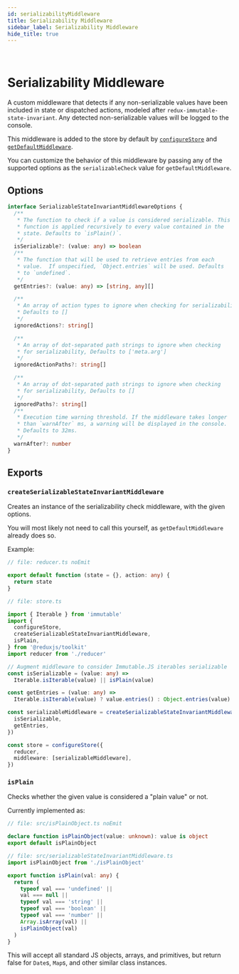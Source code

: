 ```yaml
---
id: serializabilityMiddleware
title: Serializability Middleware
sidebar_label: Serializability Middleware
hide_title: true
---
```


&nbsp;

# Serializability Middleware

A custom middleware that detects if any non-serializable values have been included in state or dispatched actions, modeled after `redux-immutable-state-invariant`. Any detected non-serializable values will be logged to the console.

This middleware is added to the store by default by [`configureStore`](./configureStore.mdx) and [`getDefaultMiddleware`](./getDefaultMiddleware.mdx).

You can customize the behavior of this middleware by passing any of the supported options as the `serializableCheck` value for `getDefaultMiddleware`.

## Options

```ts no-transpile
interface SerializableStateInvariantMiddlewareOptions {
  /**
   * The function to check if a value is considered serializable. This
   * function is applied recursively to every value contained in the
   * state. Defaults to `isPlain()`.
   */
  isSerializable?: (value: any) => boolean
  /**
   * The function that will be used to retrieve entries from each
   * value.  If unspecified, `Object.entries` will be used. Defaults
   * to `undefined`.
   */
  getEntries?: (value: any) => [string, any][]

  /**
   * An array of action types to ignore when checking for serializability.
   * Defaults to []
   */
  ignoredActions?: string[]

  /**
   * An array of dot-separated path strings to ignore when checking
   * for serializability, Defaults to ['meta.arg']
   */
  ignoredActionPaths?: string[]

  /**
   * An array of dot-separated path strings to ignore when checking
   * for serializability, Defaults to []
   */
  ignoredPaths?: string[]
  /**
   * Execution time warning threshold. If the middleware takes longer
   * than `warnAfter` ms, a warning will be displayed in the console.
   * Defaults to 32ms.
   */
  warnAfter?: number
}
```

## Exports

### `createSerializableStateInvariantMiddleware`

Creates an instance of the serializability check middleware, with the given options.

You will most likely not need to call this yourself, as `getDefaultMiddleware` already does so.

Example:

```ts
// file: reducer.ts noEmit

export default function (state = {}, action: any) {
  return state
}

// file: store.ts

import { Iterable } from 'immutable'
import {
  configureStore,
  createSerializableStateInvariantMiddleware,
  isPlain,
} from '@reduxjs/toolkit'
import reducer from './reducer'

// Augment middleware to consider Immutable.JS iterables serializable
const isSerializable = (value: any) =>
  Iterable.isIterable(value) || isPlain(value)

const getEntries = (value: any) =>
  Iterable.isIterable(value) ? value.entries() : Object.entries(value)

const serializableMiddleware = createSerializableStateInvariantMiddleware({
  isSerializable,
  getEntries,
})

const store = configureStore({
  reducer,
  middleware: [serializableMiddleware],
})
```

### `isPlain`

Checks whether the given value is considered a "plain value" or not.

Currently implemented as:

```ts
// file: src/isPlainObject.ts noEmit

declare function isPlainObject(value: unknown): value is object
export default isPlainObject

// file: src/serializableStateInvariantMiddleware.ts
import isPlainObject from './isPlainObject'

export function isPlain(val: any) {
  return (
    typeof val === 'undefined' ||
    val === null ||
    typeof val === 'string' ||
    typeof val === 'boolean' ||
    typeof val === 'number' ||
    Array.isArray(val) ||
    isPlainObject(val)
  )
}
```

This will accept all standard JS objects, arrays, and primitives, but return false for `Date`s, `Map`s, and other similar class instances.
